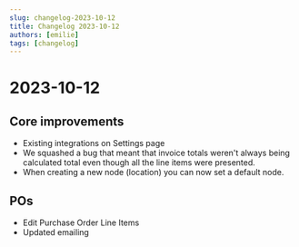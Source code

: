 ```yaml
---
slug: changelog-2023-10-12
title: Changelog 2023-10-12
authors: [emilie]
tags: [changelog]
---
```

# 2023-10-12

## Core improvements
* Existing integrations on Settings page
* We squashed a bug that meant that invoice totals weren't always being calculated total even though all the line items were presented.
* When creating a new node (location) you can now set a default node. 

## POs
* Edit Purchase Order Line Items
* Updated emailing





